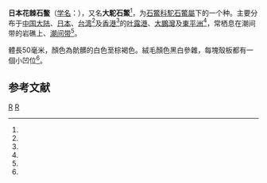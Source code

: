 {{Speciesbox
| taxon = Liolophura japonica
| image = Naturalis_Biodiversity_Center_-_RMNH.MOL.115720_-_Liolophura_japonica_(Lischke,_1873)_-_Chitonidae_-_Mollusc_shell.jpeg 
| binomial_authority = (Lischke, 1873)
| synonyms = 
|}}
'''日本花棘石鳖'''（[[学名|学名]]：{{lang|la|'''''Liolophura japonica'''''}}），又名'''大駝石鱉'''<ref name=TaiBNET />，为[[石鱉科|石鱉科]][[駝石鱉屬|駝石鱉屬]]下的一个种。主要分布于[[中国大陆|中国大陆]]、[[日本|日本]]、[[台湾|台湾]]<ref name=shell_8 />及[[香港|香港]]<ref name=afsd />的[[吐露港|吐露港]]、[[大鵬灣_(南海)|大鵬灣]]及[[東平洲|東平洲]]<ref name=shell_8 />，常栖息在潮间带的岩礁上、[[潮间带|潮间带]]<ref name=shell_8 />。

體長50毫米，顏色為骯髒的白色至棕褐色。絨毛顏色黑白參雜，每塊殼板都有一個小凹位<ref name=shell_8 />。

== 参考文献 ==
{{reflist|refs=
<ref name=afsd>{{cite web |url=https://www.afcd.gov.hk/tc_chi/country/cou_vis/cou_vis_mar/cou_vis_mar_mont2.html |title=奇怪的岩岸生物 (Ⅰ) |publisher=[[漁農自然護理署|漁農自然護理署]]海岸公園 |accessdate=2016-11-07 |language=zh-hant |archive-date=2018-10-09 |archive-url=https://web.archive.org/web/20181009215426/http://www.afcd.gov.hk/tc_chi/country/cou_vis/cou_vis_mar/cou_vis_mar_mont2.html |dead-url=no }}</ref>
<ref name=shell_8>{{cite web|url=http://shell.sinica.edu.tw/chinese/shellbase_detail.php?science_no=8|title=国际贝库：日本花棘石鳖|publisher=台湾贝类资料库|accessdate=2009-08-11|archive-date=2020-06-28|archive-url=https://web.archive.org/web/20200628232146/http://shell.sinica.edu.tw/chinese/shellbase_detail.php?science_no=8|dead-url=no}}</ref>
<ref name=TaiBNET>{{TaiBNET| zh=大駝石鱉 | id=316777 | binomial=Liolophura japonica | authority=Lischke, 1873 | var= | accessdate=2013-01-24}}</ref>
}}
{{taxonbar}}

[[Category:駝石鱉屬|R]]
[[Category:_1873年描述的动物|R]]